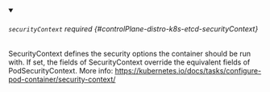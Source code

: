 


<details className="config-field" data-expandable="true" open>
<summary>

###### `securityContext` <span className="config-field-required" data-required="false">required</span> <span className="config-field-type"></span> <span className="config-field-default"></span> <span className="config-field-enum"></span> {#controlPlane-distro-k8s-etcd-securityContext}

SecurityContext defines the security options the container should be run with.
If set, the fields of SecurityContext override the equivalent fields of PodSecurityContext.
More info: https://kubernetes.io/docs/tasks/configure-pod-container/security-context/

</summary>

<PartialSecuritycontextreference />


</details>
